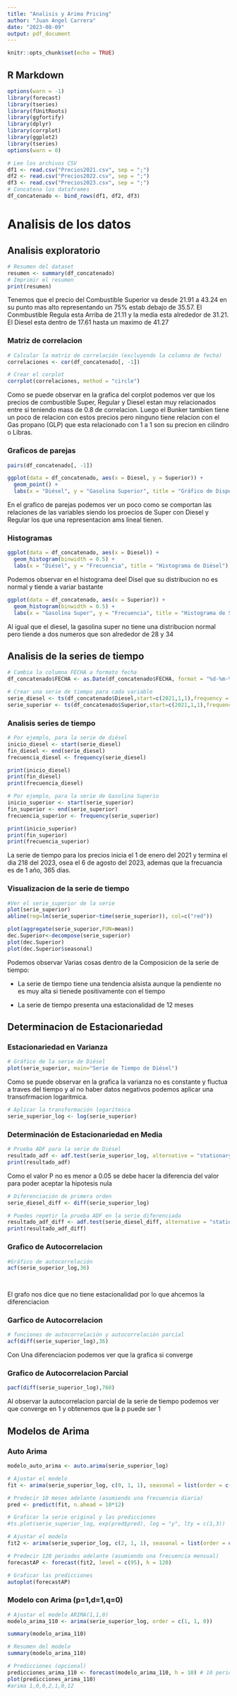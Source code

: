 ---
title: "Analisis y Arima Pricing"
author: "Juan Angel Carrera"
date: "2023-08-09"
output: pdf_document
---

```{r setup, include=FALSE}
knitr::opts_chunk$set(echo = TRUE)
```

## R Markdown

```{r, echo=FALSE, include=FALSE}
options(warn = -1)
library(forecast)
library(tseries)
library(fUnitRoots)
library(ggfortify)
library(dplyr)
library(corrplot)
library(ggplot2)
library(tseries)
options(warn = 0)
```

```{r}
# Lee los archivos CSV 
df1 <- read.csv("Precios2021.csv", sep = ";") 
df2 <- read.csv("Precios2022.csv", sep = ";") 
df3 <- read.csv("Precios2023.csv", sep = ";")  
# Concatena los dataframes 
df_concatenado <- bind_rows(df1, df2, df3) 

```

# Analisis de los datos

## Analisis exploratorio

```{r}
# Resumen del dataset 
resumen <- summary(df_concatenado)  
# Imprimir el resumen 
print(resumen)
```

Tenemos que el precio del Combustible Superior va desde 21.91 a 43.24 en su punto mas alto representando un 75% estab debajo de 35.57. El Conmbustible Regula esta Arriba de 21.11 y la media esta alrededor de 31.21. El Diesel esta dentro de 17.61 hasta un maximo de 41.27

### Matriz de correlacion

```{r}
# Calcular la matriz de correlación (excluyendo la columna de fecha)
correlaciones <- cor(df_concatenado[, -1])

# Crear el corplot
corrplot(correlaciones, method = "circle")
```

Como se puede observar en la grafica del corplot podemos ver que los precios de combustible Super, Regular y Diesel estan muy relacionados entre si teniendo mass de 0.8 de correlacion. Luego el Bunker tambien tiene un poco de relacion con estos precios pero ninguno tiene relacion con el Gas propano (GLP) que esta relacionado con 1 a 1 son su precion en cilindro o Libras.

### Graficos de parejas

```{r}

pairs(df_concatenado[, -1])

ggplot(data = df_concatenado, aes(x = Diesel, y = Superior)) +
  geom_point() +
  labs(x = "Diésel", y = "Gasolina Superior", title = "Gráfico de Dispersión entre Diésel y Gasolina Superior")
```

En el grafico de parejas podemos ver un poco como se comportan las relaciones de las variables siendo los proecios de Super con Diesel y Regular los que una representacion ams lineal tienen.

### Histogramas

```{r}
ggplot(data = df_concatenado, aes(x = Diesel)) +
  geom_histogram(binwidth = 0.5) +
  labs(x = "Diésel", y = "Frecuencia", title = "Histograma de Diésel")

```

Podemos observar en el histograma deel Disel que su distribucion no es normal y tiende a variar bastante

```{r}
ggplot(data = df_concatenado, aes(x = Superior)) +
  geom_histogram(binwidth = 0.5) +
  labs(x = "Gasolina Super", y = "Frecuencia", title = "Histograma de Super")
```

Al igual que el diesel, la gasolina super no tiene una distribucion normal pero tiende a dos numeros que son alrededor de 28 y 34

## Analisis de la series de tiempo

```{r}
# Cambia la columna FECHA a formato fecha
df_concatenado$FECHA <- as.Date(df_concatenado$FECHA, format = "%d-%m-%y")

```

```{r}
# Crear una serie de tiempo para cada variable
serie_diesel <- ts(df_concatenado$Diesel,start=c(2021,1,1),frequency = 365)
serie_superior <- ts(df_concatenado$Superior,start=c(2021,1,1),frequency = 365)
```

### Analisis series de tiempo

```{r}
# Por ejemplo, para la serie de diésel
inicio_diesel <- start(serie_diesel)
fin_diesel <- end(serie_diesel)
frecuencia_diesel <- frequency(serie_diesel)

print(inicio_diesel)
print(fin_diesel)
print(frecuencia_diesel)
```

```{r}

# Por ejemplo, para la serie de Gasolina Superio
inicio_superior <- start(serie_superior)
fin_superior <- end(serie_superior)
frecuencia_superior <- frequency(serie_superior)

print(inicio_superior)
print(fin_superior)
print(frecuencia_superior)
```

La serie de tiempo para los precios inicia el 1 de enero del 2021 y termina el dia 218 del 2023, osea el 6 de agosto del 2023, ademas que la frecuancia es de 1 año, 365 dias.

### Visualizacion de la serie de tiempo

```{r}
#Ver el serie_superior de la serie
plot(serie_superior)
abline(reg=lm(serie_superior~time(serie_superior)), col=c("red"))
```

```{r}
plot(aggregate(serie_superior,FUN=mean))
dec.Superior<-decompose(serie_superior)
plot(dec.Superior)
plot(dec.Superior$seasonal)
```

Podemos observar Varias cosas dentro de la Composicion de la serie de tiempo:

-   La serie de tiempo tiene una tendencia alsista aunque la pendiente no es muy alta si tienede positivamente con el tiempo

-   La serie de tiempo presenta una estacionalidad de 12 meses

## Determinacion de Estacionariedad

### Estacionariedad en Varianza

```{r}
# Gráfico de la serie de Diésel
plot(serie_superior, main="Serie de Tiempo de Diésel")
```

Como se puede observar en la grafica la varianza no es constante y fluctua a traves del tiempo y al no haber datos negativos podemos aplicar una transofrmacion logaritmica.

```{r}
# Aplicar la transformación logarítmica
serie_superior_log <- log(serie_superior)
```

### **Determinación de Estacionariedad en Media**

```{r}
# Prueba ADF para la serie de Diésel
resultado_adf <- adf.test(serie_superior_log, alternative = "stationary")
print(resultado_adf)
```

Como el valor P no es menor a 0.05 se debe hacer la diferencia del valor para poder aceptar la hipotesis nula

```{r}
# Diferenciación de primera orden
serie_diesel_diff <- diff(serie_superior_log)

# Puedes repetir la prueba ADF en la serie diferenciada
resultado_adf_diff <- adf.test(serie_diesel_diff, alternative = "stationary")
print(resultado_adf_diff)
```

### Grafico de Autocorrelacion

```{r}
#Gráfico de autocorrelación
acf(serie_superior_log,36)

  
```

El grafo nos dice que no tiene estacionalidad por lo que ahcemos la diferenciacion

### Garfico de Autocorrelacion

```{r}
# funciones de autocorrelación y autocorrelación parcial
acf(diff(serie_superior_log),36)
```

Con Una diferenciacion podemos ver que la grafica si converge

### Grafico de Autocorrelacion Parcial

```{r}
pacf(diff(serie_superior_log),760)
```

Al observar la autocorrelacion parcial de la serie de tiempo podemos ver que converge en 1 y obtenemos que la p puede ser 1

## Modelos de Arima

### Auto Arima

```{r}
modelo_auto_arima <- auto.arima(serie_superior_log)

# Ajustar el modelo
fit <- arima(serie_superior_log, c(0, 1, 1), seasonal = list(order = c(0, 1, 1), period = 12))

# Predecir 10 meses adelante (asumiendo una frecuencia diaria)
pred <- predict(fit, n.ahead = 10*12)

# Graficar la serie original y las predicciones
#ts.plot(serie_superior_log, exp(pred$pred), log = "y", lty = c(1,3))

# Ajustar el modelo
fit2 <- arima(serie_superior_log, c(2, 1, 1), seasonal = list(order = c(0, 1, 0), period = 12))

# Predecir 120 periodos adelante (asumiendo una frecuencia mensual)
forecastAP <- forecast(fit2, level = c(95), h = 120)

# Graficar las predicciones
autoplot(forecastAP)
```

### Modelo con Arima (p=1,d=1,q=0)

```{r}
# Ajustar el modelo ARIMA(1,1,0)
modelo_arima_110 <- arima(serie_superior_log, order = c(1, 1, 0))

summary(modelo_arima_110)

# Resumen del modelo
summary(modelo_arima_110)

# Predicciones (opcional)
predicciones_arima_110 <- forecast(modelo_arima_110, h = 10) # 10 periodos adelante
plot(predicciones_arima_110)
#arima 1,0,0,2,1,0,12
```
